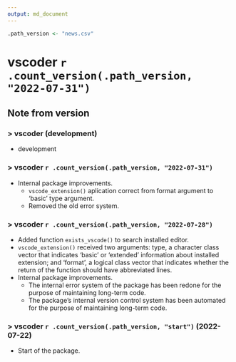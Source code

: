 ```yaml
---
output: md_document
---
```


```r
.path_version <- "news.csv"
```

# vscoder `r .count_version(.path_version, "2022-07-31")`

## Note from version

### > vscoder (development)

- development

### > vscoder `r .count_version(.path_version, "2022-07-31")`

- Internal package improvements.
    - `vscode_extension()` aplication correct from format argument to 'basic' type argument.
    - Removed the old error system.

### > vscoder `r .count_version(.path_version, "2022-07-28")`

- Added function `exists_vscode()` to search installed editor.
- `vscode_extension()` received two arguments: type, a character class vector that indicates 'basic' or 'extended' information about installed extension; and 'format', a logical class vector that indicates whether the return of the function should have abbreviated lines.
- Internal package improvements.
    - The internal error system of the package has been redone for the purpose of maintaining long-term code.
    - The package's internal version control system has been automated for the purpose of maintaining long-term code.

### > vscoder `r .count_version(.path_version, "start")` (2022-07-22)

- Start of the package.
